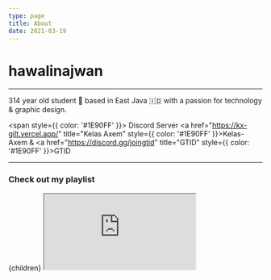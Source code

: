 ```yaml
---
type: page
title: About
date: 2021-03-19
---
```


# hawalinajwan





--- 
<p 
className="awah"
/>

314 year old student 📑 based in East Java 🇮🇩 with a passion for technology & graphic design.


<span style={{ color: '#1E90FF' }}>
  Discord Server <a href="https://kx-gilt.vercel.app/" title="Kelas Axem" style={{ color: '#1E90FF' }}>Kelas-Axem</a> & <a href="https://discord.gg/joingtid" title="GTID" style={{ color: '#1E90FF' }}>GTID</a>
</span>

---
### Check out my playlist
  <div>
    {children}
    <iframe
      style={{ borderRadius: '15px', width: '100%', height: '152px', border: 'none' }}
      src="https://open.spotify.com/embed/playlist/0a9wy5iYemx8SkZv2JZffa?utm_source=generator&theme=0"
      allow="autoplay; clipboard-write; encrypted-media; fullscreen; picture-in-picture"
    />
  </div>
)


